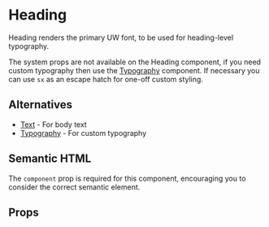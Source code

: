 
<Meta of={Stories} />

# Heading

Heading renders the primary UW font, to be used for heading-level typography.

The system props are not available on the Heading component, if you need custom typography then use the [Typography](?path=/docs/components-typography--documentation) component.
If necessary you can use `sx` as an escape hatch for one-off custom styling.

<Canvas of={Stories.HeadingVariants} />

## Alternatives

- [Text](?path=/docs/components-text--documentation) - For body text
- [Typography](?path=/docs/components-typography--documentation) - For custom typography

## Semantic HTML

The `component` prop is required for this component, encouraging you to consider the correct semantic element.

## Props

<ArgTypes of={Stories} />
